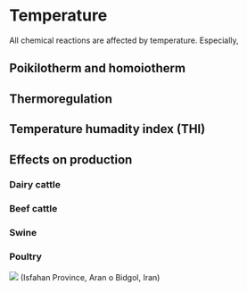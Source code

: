 # Temperature  
All chemical reactions are affected by temperature. Especially, 

## Poikilotherm and homoiotherm

## Thermoregulation

## Temperature humadity index (THI)  

## Effects on production
### Dairy cattle
### Beef cattle
### Swine
### Poultry

![](figures/camels.jpeg)
(Isfahan Province, Aran o Bidgol, Iran)  

